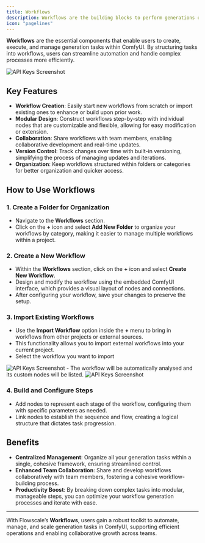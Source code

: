 ```yaml
---
title: Workflows
description: Workflows are the building blocks to perform generations on ComfyUI
icon: "pagelines"
---
```


**Workflows** are the essential components that enable users to create, execute, and manage generation tasks within ComfyUI. By structuring tasks into workflows, users can streamline automation and handle complex processes more efficiently.

<img src="https://flowscale-prod.s3.us-east-1.amazonaws.com/docs/Screenshot+2024-11-05+144159.png" alt="API Keys Screenshot"/>

## Key Features

- **Workflow Creation**: Easily start new workflows from scratch or import existing ones to enhance or build upon prior work.
- **Modular Design**: Construct workflows step-by-step with individual nodes that are customizable and flexible, allowing for easy modification or extension.
- **Collaboration**: Share workflows with team members, enabling collaborative development and real-time updates.
- **Version Control**: Track changes over time with built-in versioning, simplifying the process of managing updates and iterations.
- **Organization**: Keep workflows structured within folders or categories for better organization and quicker access.

## How to Use Workflows

### 1. Create a Folder for Organization

- Navigate to the **Workflows** section.
- Click on the **+** icon and select **Add New Folder** to organize your workflows by category, making it easier to manage multiple workflows within a project.

### 2. Create a New Workflow

- Within the **Workflows** section, click on the **+** icon and select **Create New Workflow**.
- Design and modify the workflow using the embedded ComfyUI interface, which provides a visual layout of nodes and connections.
- After configuring your workflow, save your changes to preserve the setup.

### 3. Import Existing Workflows

- Use the **Import Workflow** option inside the **+** menu to bring in workflows from other projects or external sources.
- This functionality allows you to import external workflows into your current project.
- Select the workflow you want to import
<img src="https://flowscale-prod.s3.us-east-1.amazonaws.com/docs/Screenshot+2024-11-05+181805.png" alt="API Keys Screenshot"/>
- The workflow will be automatically analysed and its custom nodes will be listed.
<img src="https://flowscale-prod.s3.us-east-1.amazonaws.com/docs/Screenshot+2024-11-05+181819.png" alt="API Keys Screenshot"/>

### 4. Build and Configure Steps

- Add nodes to represent each stage of the workflow, configuring them with specific parameters as needed.
- Link nodes to establish the sequence and flow, creating a logical structure that dictates task progression.

## Benefits

- **Centralized Management**: Organize all your generation tasks within a single, cohesive framework, ensuring streamlined control.
- **Enhanced Team Collaboration**: Share and develop workflows collaboratively with team members, fostering a cohesive workflow-building process.
- **Productivity Boost**: By breaking down complex tasks into modular, manageable steps, you can optimize your workflow generation processes and iterate with ease.

---

With Flowscale’s **Workflows**, users gain a robust toolkit to automate, manage, and scale generation tasks in ComfyUI, supporting efficient operations and enabling collaborative growth across teams.
